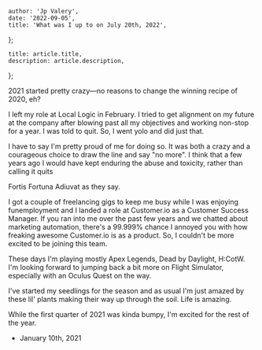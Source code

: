 

	author: 'Jp Valery',
	date: '2022-09-05',
	title: 'What was I up to on July 20th, 2022',
};

	title: article.title,
	description: article.description,
};


2021 started pretty crazy—no reasons to change the winning recipe of 2020, eh?

I left my role at Local Logic in February. I tried to get alignment on my future at the company after blowing past all my objectives and working non-stop for a year. I was told to quit. So, I went yolo and did just that.

I have to say I'm pretty proud of me for doing so. It was both a crazy and a courageous choice to draw the line and say "no more". I think that a few years ago I would have kept enduring the abuse and toxicity, rather than calling it quits

Fortis Fortuna Adiuvat as they say.

I got a couple of freelancing gigs to keep me busy while I was enjoying funemployment and I landed a role at Customer.io as a Customer Success Manager. If you ran into me over the past few years and we chatted about marketing automation, there's a 99.999% chance I annoyed you with how freaking awesome Customer.io is as a product. So, I couldn't be more excited to be joining this team.

These days I'm playing mostly Apex Legends, Dead by Daylight, H:CotW. I'm looking forward to jumping back a bit more on Flight Simulator, especially with an Oculus Quest on the way.

I've started my seedlings for the season and as usual I'm just amazed by these lil' plants making their way up through the soil. Life is amazing.

While the first quarter of 2021 was kinda bumpy, I'm excited for the rest of the year.

<div className="not-prose">
	<PreviousVersions />
	<ul>
		<li>
			<Link
				href="/now/2021-01-10"
				className="hover:text-internationalOrange-400 dark:hover:text-internationalOrange-500"
			>
				January 10th, 2021
			</Link>
		</li>
	</ul>
</div>
